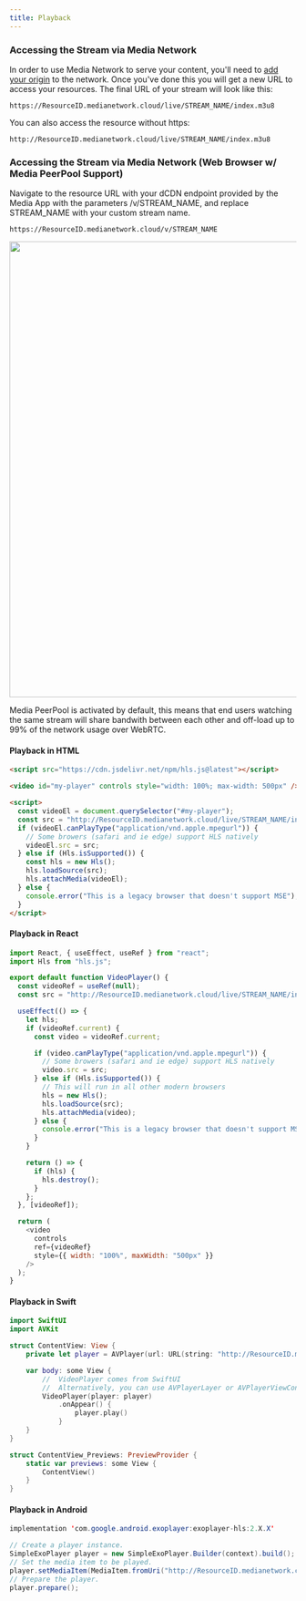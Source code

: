 ```yaml
---
title: Playback
---
```



### Accessing the Stream via Media Network 

In order to use Media Network to serve your content, you'll need to [add your origin](app-setup#step-3) to the network. Once you've done this you will get a new URL to access your resources. The final URL of your stream will look like this:

```
https://ResourceID.medianetwork.cloud/live/STREAM_NAME/index.m3u8
```
You can also access the resource without https:

```
http://ResourceID.medianetwork.cloud/live/STREAM_NAME/index.m3u8
```

### Accessing the Stream via Media Network (Web Browser w/ Media PeerPool Support)

Navigate to the resource URL with your dCDN endpoint provided by the Media App with the parameters /v/STREAM_NAME, and replace STREAM_NAME with your custom stream name.

```
https://ResourceID.medianetwork.cloud/v/STREAM_NAME
```

<center><img src="/img/ms-playback.png" width="800"/> </center>

Media PeerPool is activated by default, this means that end users watching the same stream will share bandwith between each other and off-load up to 99% of the network usage over WebRTC.


#### Playback in HTML

```html
<script src="https://cdn.jsdelivr.net/npm/hls.js@latest"></script>

<video id="my-player" controls style="width: 100%; max-width: 500px" />

<script>
  const videoEl = document.querySelector("#my-player");
  const src = "http://ResourceID.medianetwork.cloud/live/STREAM_NAME/index.m3u8";
  if (videoEl.canPlayType("application/vnd.apple.mpegurl")) {
    // Some browers (safari and ie edge) support HLS natively
    videoEl.src = src;
  } else if (Hls.isSupported()) {
    const hls = new Hls();
    hls.loadSource(src);
    hls.attachMedia(videoEl);
  } else {
    console.error("This is a legacy browser that doesn't support MSE");
  }
</script>
```

#### Playback in React

```js
import React, { useEffect, useRef } from "react";
import Hls from "hls.js";

export default function VideoPlayer() {
  const videoRef = useRef(null);
  const src = "http://ResourceID.medianetwork.cloud/live/STREAM_NAME/index.m3u8;

  useEffect(() => {
    let hls;
    if (videoRef.current) {
      const video = videoRef.current;

      if (video.canPlayType("application/vnd.apple.mpegurl")) {
        // Some browers (safari and ie edge) support HLS natively
        video.src = src;
      } else if (Hls.isSupported()) {
        // This will run in all other modern browsers
        hls = new Hls();
        hls.loadSource(src);
        hls.attachMedia(video);
      } else {
        console.error("This is a legacy browser that doesn't support MSE");
      }
    }

    return () => {
      if (hls) {
        hls.destroy();
      }
    };
  }, [videoRef]);

  return (
    <video
      controls
      ref={videoRef}
      style={{ width: "100%", maxWidth: "500px" }}
    />
  );
}
```

#### Playback in Swift

```swift
import SwiftUI
import AVKit

struct ContentView: View {
    private let player = AVPlayer(url: URL(string: "http://ResourceID.medianetwork.cloud/live/STREAM_NAME/index.m3u8")!)

    var body: some View {
        //  VideoPlayer comes from SwiftUI
        //  Alternatively, you can use AVPlayerLayer or AVPlayerViewController
        VideoPlayer(player: player)
            .onAppear() {
                player.play()
            }
    }
}

struct ContentView_Previews: PreviewProvider {
    static var previews: some View {
        ContentView()
    }
}
```

#### Playback in Android

```java
implementation 'com.google.android.exoplayer:exoplayer-hls:2.X.X'

// Create a player instance.
SimpleExoPlayer player = new SimpleExoPlayer.Builder(context).build();
// Set the media item to be played.
player.setMediaItem(MediaItem.fromUri("http://ResourceID.medianetwork.cloud/live/STREAM_NAME/index.m3u8"));
// Prepare the player.
player.prepare();
```